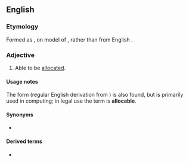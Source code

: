 ==English==

===Etymology===
Formed as {{suffix|en|allocare|able}}, on model of {{etyl|la|en}} {{m|la|allocare}}, rather than from English {{m|en|allocate}}.

===Adjective===
{{en-adj|-}}

# Able to be [[allocated]].

====Usage notes====
The form {{m|en|allocatable}} (regular English derivation from {{m|en|allocate}}) is also found, but is primarily used in computing; in legal use the term is '''allocable'''.

====Synonyms====
* {{l|en|allocatable}} {{qualifier|chiefly computing}}

====Derived terms====
* {{l|en|allocability}}